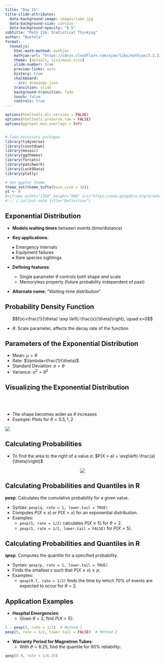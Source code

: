 ```yaml
---
title: "Day 15"
title-slide-attributes:
  data-background-image: images/lake.jpg
  data-background-size: contain
  data-background-opacity: "0.5"
subtitle: "Math 216: Statistical Thinking"
author: "Bastola"
format:
  revealjs:
    html-math-method: mathjax
    mathjax-url: "https://cdnjs.cloudflare.com/ajax/libs/mathjax/3.2.2/MathJax.js" 
    theme: [default, scss/main.scss]
    slide-number: true
    preview-links: auto
    history: true
    chalkboard: 
      src: drawings.json
    transition: slide
    background-transition: fade    
    touch: false
    controls: true
---
```


```r
options(htmltools.dir.version = FALSE)
options(htmltools.preserve.raw = FALSE)
options(ggrepel.max.overlaps = Inf)


# load necessary packages
library(tidyverse)
library(countdown)
library(mosaic)
library(ggthemes)
library(forcats)
library(patchwork)
library(Lock5Data)
library(plotly)

# Set ggplot theme
theme_set(theme_tufte(base_size = 10))
yt <- 0
#<iframe width="1380" height="900" src="https://www.geogebra.org/m/mehn8u8s"></iframe>
#::: {.callout-note title="Definition"}
```



## Exponential Distribution {.font70}

::: cle6

- **Models waiting times** between events (time/distance)  
- **Key applications**:  

  ▸ Emergency intervals  
  ▸ Equipment failures  
  ▸ Rare species sightings  

- **Defining features**:  

  - Single parameter $θ$ controls both shape *and* scale  
  - Memoryless property (future probability independent of past)  

- **Alternate name**: "Waiting-time distribution" 
:::


## Probability Density Function {.font80}


::: cle9

$$f(x)=\frac{1}{\theta} \exp \left(-\frac{x}{\theta}\right), \quad x>0$$

- $\theta$: Scale parameter, affects the decay rate of the function




:::


## Parameters of the Exponential Distribution {.font70}


::: cle13

- Mean: $\mu=\theta$
- Rate: $\lambda=\frac{1}{\theta}$
- Standard Deviation: $\sigma=\theta$
- Variance: $\sigma^2=\theta^2$

:::



## Visualizing the Exponential Distribution {.font80}


::: row
::: left

<br>
<br>

::: cle13

- The shape becomes wider as $\theta$ increases
- Example: Plots for $\theta=0.5, 1, 2$

:::
:::


::: right

![](images/exponential_distr.png)

:::
:::

## Calculating Probabilities {.font80}

::: cle13
- To find the area to the right of a value $a$: $P(X > a) = \exp\left(-\frac{a}{\theta}\right)$

<center>
![](images/exponential_pdf.png)
</center>
:::

## Calculating Probabilities and Quantiles in R {.font70}

::: cle13

**pexp**: Calculates the cumulative probability for a given value.

- Syntax: `pexp(q, rate = 1, lower.tail = TRUE)`
- Computes $P(X \leq x)$ or $P(X > x)$ for an exponential distribution.
- Examples:
  - `pexp(5, rate = 1/2)` calculates $P(X \leq 5)$ for $\theta = 2$.
  - `pexp(5, rate = 1/2, lower.tail = FALSE)` for $P(X > 5)$.

:::


## Calculating Probabilities and Quantiles in R {.font70}

::: cle13

**qexp**: Computes the quantile for a specified probability.

- Syntax: `qexp(p, rate = 1, lower.tail = TRUE)`
- Finds the smallest $x$ such that $P(X \leq x) \geq p$.
- Examples:
  - `qexp(0.7, rate = 1/2)` finds the time by which 70% of events are expected to occur for $\theta = 2$.

:::


## Application Examples {.font80}


::: cle10
- **Hospital Emergencies**:
  - Given $\theta = 2$, find $P(X > 5)$: 
  
```r
1 - pexp(5, rate = 1/2)  # Method 1
pexp(5, rate = 1/2, lower.tail = FALSE)  # Method 2
```

  
- **Warranty Period for Magnetron Tubes**:
  - With $\theta = 6.25$, find the quantile for 90% reliability: 

```r
qexp(0.9, rate = 1/6.25)
```


:::

